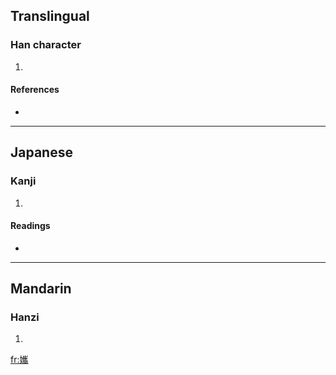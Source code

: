 ==Translingual==

===Han character===
{{Han char|rn=38|rad=女|as=18|sn=21|four=4242<sub>7</sub>|canj=女山人月 (VUOB)}}

# {{defn|Han|sort=女18}}

====References====
* {{Han ref|kx=0274.120|dkj=06900|hdz=21090.220|uh=5B48|ud=23368|bh=F5C7|bd=62919}}

----

==Japanese==

===Kanji===
{{ja-kanji|grade=|rs=女18}}

# {{defn|Japanese}}

====Readings====
* {{ja-readings|on=[[すい]] (sui), [[い]] (i), [[くわい]] (kuwai), [[え]] (e), [[き]] (ki), [[けい]] (kei)|kun=[[おろかでしなおつくる]] (orokadeshinaotsukuru)}}

----

==Mandarin==

===Hanzi===
{{cmn-hanzi|pin=[[shuāi]] ([[shuai1]])|wg=shuai<sup>1</sup>}}

# {{defn|Mandarin}}

[[fr:孈]]